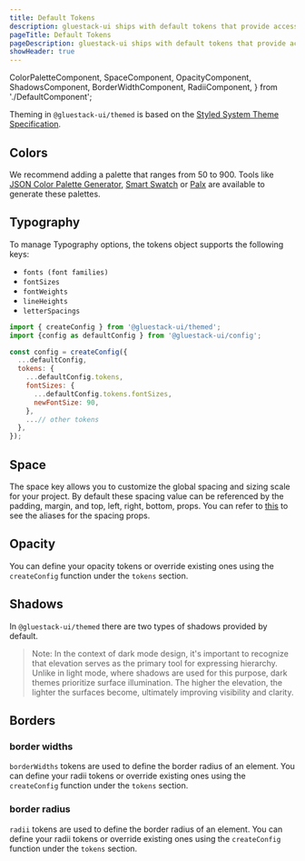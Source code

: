 ```yaml
---
title: Default Tokens
description: gluestack-ui ships with default tokens that provide access to theme values and lets you build and customize your own themed components. It has colors, typography, size, opacity, shadows, breakpoints and more.
pageTitle: Default Tokens
pageDescription: gluestack-ui ships with default tokens that provide access to theme values and lets you build and customize your own themed components. It has colors, typography, size, opacity, shadows, breakpoints and more.
showHeader: true
---
```


  ColorPaletteComponent,
  SpaceComponent,
  OpacityComponent,
  ShadowsComponent,
  BorderWidthComponent,
  RadiiComponent,
} from './DefaultComponent';

<Meta title="ui/configuration/Theme Configuration/Theme/Default Tokens" />

Theming in `@gluestack-ui/themed` is based on the [Styled System Theme Specification](https://github.com/system-ui/theme-specification).

## Colors

We recommend adding a palette that ranges from 50 to 900. Tools like [JSON Color Palette Generator](https://json-color-palette-generator.vercel.app), [Smart Swatch](https://smart-swatch.netlify.app/) or [Palx](https://palx.jxnblk.com/) are available to generate these palettes.

<ColorPaletteComponent />

## Typography

To manage Typography options, the tokens object supports the following keys:

- `fonts (font families)`
- `fontSizes`
- `fontWeights`
- `lineHeights`
- `letterSpacings`

```jsx
import { createConfig } from '@gluestack-ui/themed';
import {config as defaultConfig } from '@gluestack-ui/config';

const config = createConfig({
  ...defaultConfig,
  tokens: {
    ...defaultConfig.tokens,
    fontSizes: {
      ...defaultConfig.tokens.fontSizes,
      newFontSize: 90,
    },
    ...// other tokens
  },
});
```

## Space

The space key allows you to customize the global spacing and sizing scale for your project. By default these spacing value can be referenced by the padding, margin, and top, left, right, bottom, props. You can refer to [this](style/docs/configuration/theme-tokens) to see the aliases for the spacing props.

<SpaceComponent />

## Opacity

You can define your opacity tokens or override existing ones using the `createConfig` function under the `tokens` section.

<OpacityComponent />

## Shadows

In `@gluestack-ui/themed` there are two types of shadows provided by default.

> Note: In the context of dark mode design, it's important to recognize that elevation serves as the primary tool for expressing hierarchy. Unlike in light mode, where shadows are used for this purpose, dark themes prioritize surface illumination. The higher the elevation, the lighter the surfaces become, ultimately improving visibility and clarity.

<ShadowsComponent />

## Borders

### border widths

`borderWidths` tokens are used to define the border radius of an element. You can define your radii tokens or override existing ones using the `createConfig` function under the `tokens` section.

<BorderWidthComponent />

### border radius

`radii` tokens are used to define the border radius of an element. You can define your radii tokens or override existing ones using the `createConfig` function under the `tokens` section.

<RadiiComponent />

